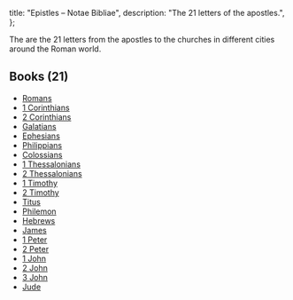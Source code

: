   title: "Epistles – Notae Bibliae",
  description: "The 21 letters of the apostles.",
};

<Initial text="Epistles"/>

The <Definition lang="greek" anchor="epistole" text="Epistles"/> are the 21 letters from the apostles to the churches in different cities around the Roman world.

## Books (21)

* [Romans](/bible/new-testament/epistles/romans)
* [1 Corinthians](/bible/new-testament/epistles/1-corinthians)
* [2 Corinthians](/bible/new-testament/epistles/2-corinthians)
* [Galatians](/bible/new-testament/epistles/galatians)
* [Ephesians](/bible/new-testament/epistles/ephesians)
* [Philippians](/bible/new-testament/epistles/philippians)
* [Colossians](/bible/new-testament/epistles/colossians)
* [1 Thessalonians](/bible/new-testament/epistles/1-thessalonians)
* [2 Thessalonians](/bible/new-testament/epistles/2-thessalonians)
* [1 Timothy](/bible/new-testament/epistles/1-timothy)
* [2 Timothy](/bible/new-testament/epistles/2-timothy)
* [Titus](/bible/new-testament/epistles/titus)
* [Philemon](/bible/new-testament/epistles/philemon)
* [Hebrews](/bible/new-testament/epistles/hebrews)
* [James](/bible/new-testament/epistles/james)
* [1 Peter](/bible/new-testament/epistles/1-peter)
* [2 Peter](/bible/new-testament/epistles/2-peter)
* [1 John](/bible/new-testament/epistles/1-john)
* [2 John](/bible/new-testament/epistles/2-john)
* [3 John](/bible/new-testament/epistles/3-john)
* [Jude](/bible/new-testament/epistles/jude)
